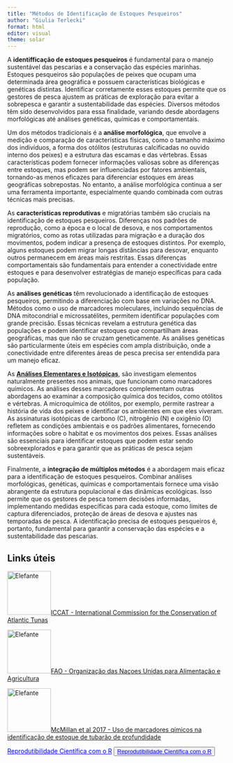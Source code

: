 ```yaml
---
title: "Métodos de Identificação de Estoques Pesqueiros"
author: "Giulia Terlecki"
format: html
editor: visual
theme: solar
---
```


A **identifficação de estoques pesqueiros** é fundamental para o manejo sustentável das pescarias e a conservação das espécies marinhas. Estoques pesqueiros são populações de peixes que ocupam uma determinada área geográfica e possuem características biológicas e genéticas distintas. Identificar corretamente esses estoques permite que os gestores de pesca ajustem as práticas de exploração para evitar a sobrepesca e garantir a sustentabilidade das espécies. Diversos métodos têm sido desenvolvidos para essa finalidade, variando desde abordagens morfológicas até análises genéticas, químicas e comportamentais.

Um dos métodos tradicionais é a **análise morfológica**, que envolve a medição e comparação de características físicas, como o tamanho máximo dos indivíduos, a forma dos otólitos (estruturas calcificadas no ouvido interno dos peixes) e a estrutura das escamas e das vértebras. Essas características podem fornecer informações valiosas sobre as diferenças entre estoques, mas podem ser influenciadas por fatores ambientais, tornando-as menos eficazes para diferenciar estoques em áreas geográficas sobrepostas. No entanto, a análise morfológica continua a ser uma ferramenta importante, especialmente quando combinada com outras técnicas mais precisas.

As **características reprodutivas** e migratórias também são cruciais na identificação de estoques pesqueiros. Diferenças nos padrões de reprodução, como a época e o local de desova, e nos comportamentos migratórios, como as rotas utilizadas para migração e a duração dos movimentos, podem indicar a presença de estoques distintos. Por exemplo, alguns estoques podem migrar longas distâncias para desovar, enquanto outros permanecem em áreas mais restritas. Essas diferenças comportamentais são fundamentais para entender a conectividade entre estoques e para desenvolver estratégias de manejo específicas para cada população.

As **análises genéticas** têm revolucionado a identificação de estoques pesqueiros, permitindo a diferenciação com base em variações no DNA. Métodos como o uso de marcadores moleculares, incluindo sequências de DNA mitocondrial e microssatélites, permitem identificar populações com grande precisão. Essas técnicas revelam a estrutura genética das populações e podem identificar estoques que compartilham áreas geográficas, mas que não se cruzam geneticamente. As análises genéticas são particularmente úteis em espécies com ampla distribuição, onde a conectividade entre diferentes áreas de pesca precisa ser entendida para um manejo eficaz.

As [**Análises Elementares e Isotópicas**](Marcadores%20Químicos%20na%20Identificação%20de%20Estoques%20Pesqueiros.html), são investigam elementos naturalmente presentes nos animais, que funcionam como marcadores químicos. As análises desses marcadores complementam outras abordagens ao examinar a composição química dos tecidos, como otólitos e vértebras. A microquímica de otólitos, por exemplo, permite rastrear a história de vida dos peixes e identificar os ambientes em que eles viveram. As assinaturas isotópicas de carbono (C), nitrogênio (N) e oxigênio (O) refletem as condições ambientais e os padrões alimentares, fornecendo informações sobre o habitat e os movimentos dos peixes. Essas análises são essenciais para identificar estoques que podem estar sendo sobreexplorados e para garantir que as práticas de pesca sejam sustentáveis.

Finalmente, a **integração de múltiplos métodos** é a abordagem mais eficaz para a identificação de estoques pesqueiros. Combinar análises morfológicas, genéticas, químicas e comportamentais fornece uma visão abrangente da estrutura populacional e das dinâmicas ecológicas. Isso permite que os gestores de pesca tomem decisões informadas, implementando medidas específicas para cada estoque, como limites de captura diferenciados, proteção de áreas de desova e ajustes nas temporadas de pesca. A identificação precisa de estoques pesqueiros é, portanto, fundamental para garantir a conservação das espécies e a sustentabilidade das pescarias.

## Links úteis

![Elefante](LogoICCAT-med.png){width="100"}[ICCAT - International Commission for the Conservation of Atlantic Tunas](https://www.iccat.int/en/)

![Elefante](FAO.png){width="100"}[FAO - Organização das Naçoes Unidas para Alimentação e Agricultura](https://www.fao.org/brasil/pt/)

![Elefante](mcmillan2017.png){width="100"}[McMillan et al 2017 - Uso de marcadores qímicos na identificação de estoque de tubarão de profundidade](chrome-extension://efaidnbmnnnibpcajpcglclefindmkaj/https://watermark.silverchair.com/fsw176.pdf?token=AQECAHi208BE49Ooan9kkhW_Ercy7Dm3ZL_9Cf3qfKAc485ysgAAA1QwggNQBgkqhkiG9w0BBwagggNBMIIDPQIBADCCAzYGCSqGSIb3DQEHATAeBglghkgBZQMEAS4wEQQMtLQ_vpitF468a_UfAgEQgIIDB-jzxo1_ljQU01gSqdERusjy9K3xQIP9Ig6OunooGNvhl7Etc3kyCNgv2uJB5fv_JV4cp0u0lr6ZOl6ZS3SN7WJWwWDLqjOXWr5PSHrwbRH9sYbtKjB-hX8qEs_8R4rvUwuj9S6FWZNUduxIMieJ1UWzB8wDsylq0sbhPVGSUzSQpR4oL4qJFtdZ9TYRhX6tmZFXlDaJatmS4zFrMKaMNmD-l-nRPyHHR2eiTRsRdH6Jm7ebvairbdUyPk5VbQE_N7bqZcqQRlzdi3ffPjNsYusWXEZrY51SOpg3-zhF5W8QEbFdjLNqTyNSLE2w8T5B_v-8mshGCCldBQ0rUKcaBmSWi6zGVpkgpiG-OcB91aoKj38Jro3NEbYmfVtxqeDPhgD1rqcI2Ve0Oz2qrva_IhT9kULwq7OCaeNEjSPn0ilrZiqj1oPhRTHCScSY2BedWSunRC0d0ysz34RQ0_9ADDHWVOFyQibWHcxZLDvj5--nPyMyTWDFFi4aT2dBiKJ0AGpmaewISW69Pvpvrt9jShAcN9lyVJONy4BWJXjhR6rFH2D9QH0cVwkKFZoEfH7BASmnFVWxXqR7xiDnfLK24fFLIbx4WSRfGsD-J4KCIi2LDB_pOuyM3zEmS8ZbnxygAzjuFPMIS2NadzerFogBgIMKmxBaszxErhHeAQYlBZEd8bGqHrKp8jUEhbAfof04iLN-QYrLGKhCcY4zOMS4SFTG9VKzaRui0LtOK9V4GMVw51th_trzTwQIX0ldw7vfRJAJGTD6edvgj8ACzGJ_xk8f_ool7kOY_C4U0qk21ud-_EyCR4_6UX6Z5ZGmOiO7Rxe1wuuTeLzQdFARRuTOz4fPSdYhyt8FqIsmzpavtY-HzESFaEor42rpLxFbkI2AnspvoqJW7qxqfkLpTKSzwsoOOK8yn8AEPfzCkTibWjBOd1jI414XYNcx5ktgAZ3Qmf-_9RB60zyz3QBuwaMzSMr-x3D37A9eTxHgCCeHQjppH8Oqhl1DCiUhFtKuJnGl_EN4sqXov78)

<a href="index.html"style= "color: blue;">Reprodutibilidade Científica com o R</a> <button type="button" class="btn btn-primary btn-sm"><a href="index.html"style= "color: blue;">Reprodutibilidade Científica com o R</a></button>
